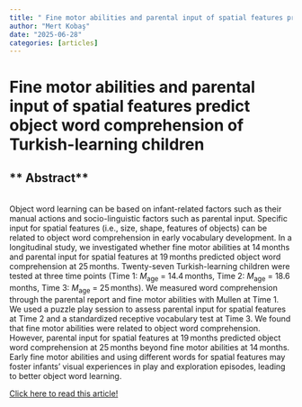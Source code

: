 ```yaml
---
title: " Fine motor abilities and parental input of spatial features predict object word comprehension of Turkish-learning children "
author: "Mert Kobaş"
date: "2025-06-28"
categories: [articles]
---
```


# Fine motor abilities and parental input of spatial features predict object word comprehension of Turkish-learning children

## ** Abstract**

\
Object word learning can be based on infant-related factors such as their manual actions and socio-linguistic factors such as parental input. Specific input for spatial features (i.e., size, shape, features
of objects) can be related to object word comprehension in early vocabulary development. In a longitudinal study, we investigated whether fine motor abilities at 14 months and parental input for spatial features at 19 months predicted object word comprehension at 25 months.
Twenty-seven Turkish-learning children were tested at three time points (Time 1: *M*~age~ = 14.4 months, Time 2: *M*~age~ = 18.6 months, Time 3: *M*~age~ = 25 months). We measured word comprehension through the parental report and fine motor abilities with Mullen at Time 1. We used a puzzle play session to
assess parental input for spatial features at Time 2 and a standardized receptive vocabulary test at Time 3. We found that fine motor abilities were related to object word comprehension. However, parental input for spatial features at 19 months predicted object word comprehension at 25 months beyond fine motor abilities at 14 months. Early fine motor abilities and using different words for spatial features may foster infants' visual experiences in play and exploration episodes, leading to better object word learning.

[Click here to read this article!](https://onlinelibrary.wiley.com/doi/abs/10.1002/icd.2243)
